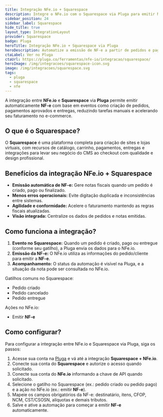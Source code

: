 ```yaml
---
title: Integração NFe.io + Squarespace
description: Integre o NFe.io com o Squarespace via Pluga para emitir NF-e automaticamente a partir de pedidos e pagamentos aprovados.
sidebar_position: 24
sidebar_label: Squarespace
hide_title: true
layout_type: IntegrationLayout
provider: Squarespace
badge: Pluga
heroTitle: Integração NFe.io + Squarespace via Pluga
heroDescription: Automatize a emissão de NF-e a partir de pedidos e pagamentos no Squarespace.
ctaLabel: Ver no Pluga
ctaUrl: https://pluga.co/ferramentas/nfe-io/integracao/squarespace/
heroImage: /img/integracoes/squarespace-icon.svg
image: /img/integracoes/squarespace.svg
tags:
  - pluga
  - squarespace
  - nfe
---
```


A integração entre **NFe.io** e **Squarespace** via **Pluga** permite emitir automaticamente **NF-e** com base em eventos
como criação de pedidos, pagamentos aprovados e entregas, reduzindo tarefas manuais e acelerando seu faturamento no e-commerce.

## O que é o Squarespace?

O **Squarespace** é uma plataforma completa para criação de sites e lojas virtuais, com recursos de catálogo, carrinho,
pagamentos, entregas e integrações para levar seu negócio do CMS ao checkout com qualidade e design profissional.

## Benefícios da integração NFe.io + Squarespace

- **Emissão automática de NF-e:** Gere notas fiscais quando um pedido é criado, pago ou finalizado.
- **Menos erros operacionais:** Evite digitação duplicada e inconsistências entre sistemas.
- **Agilidade e conformidade:** Acelere o faturamento mantendo as regras fiscais atualizadas.
- **Visão integrada:** Centralize os dados de pedidos e notas emitidas.

## Como funciona a integração?

1. **Evento no Squarespace:** Quando um pedido é criado, pago ou entregue (conforme seu gatilho), a Pluga envia os dados para o NFe.io.
2. **Emissão da NF-e:** O NFe.io utiliza as informações do pedido/cliente para emitir a **NF-e**.
3. **Acompanhamento:** O status da automação é visível na Pluga, e a situação da nota pode ser consultada no NFe.io.

Gatilhos comuns no Squarespace:

- Pedido criado
- Pedido cancelado
- Pedido entregue

Ações no NFe.io:

- Emitir **NF-e**

## Como configurar?

Para configurar a integração entre NFe.io e Squarespace via Pluga, siga os passos:

1. Acesse sua conta na [Pluga][1] e vá até a integração **Squarespace + NFe.io**.
2. Conecte sua conta do **Squarespace** e autorize o acesso quando solicitado.
3. Conecte sua conta do **NFe.io** informando a chave de API quando solicitado.
4. Selecione o gatilho no Squarespace (ex.: pedido criado ou pedido pago) e a ação no NFe.io (ex.: emitir **NF-e**).
5. Mapeie os campos obrigatórios da NF-e: destinatário, itens, CFOP, NCM, CST/CSOSN, alíquotas e demais tributos.
6. Salve e ative a automação para começar a emitir **NF-e** automaticamente.

[1]: https://pluga.co/ferramentas/nfe-io/integracao/squarespace/

